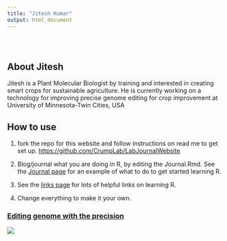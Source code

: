 ```yaml
---
title: "Jitesh Kumar"
output: html_document
---
```


<style type="text/css">
.title {
  display: none;
}

#getting-started img {
  margin-right: 10px;
}

</style>

<div class="row" style="padding-top: 30px;">
<div class="col-sm-6">

# **About Jitesh**

Jitesh is a Plant Molecular Biologist by training and interested in creating smart crops 
for sustainable agriculture. He is currently working on a technology for improving 
precise genome editing for crop improvement at University of Minnesota-Twin Cities, USA

## How to use

1. fork the repo for this website and follow instructions on read me to get set up. [https://github.com/CrumpLab/LabJournalWebsite](https://github.com/CrumpLab/LabJournalWebsite)

2. Blog/journal what you are doing in R, by editing the Journal.Rmd. See the [Journal page](https://crumplab.github.io/LabJournalWebsite/Journal.html) for an example of what to do to get started learning R.

3. See the [links page](https://crumplab.github.io/LabJournalWebsite/Links.html) for lots of helpful links on learning R.

4. Change everything to make it your own.


</div>
<div class="col-sm-6">

###                  [Editing genome with the precision](https://twitter.com/kumar2501)

<a href = "https://twitter.com/kumar2501">
![](images/logo.png)
</a>
</div>
